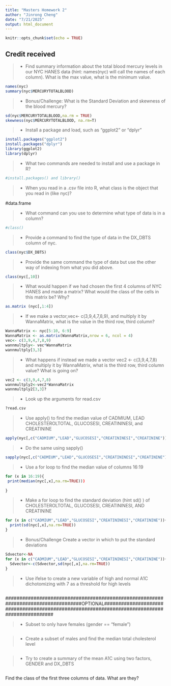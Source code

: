 ---
title: "Masters Homework 2"
author: "Jinrong Cheng"
date: "7/21/2025"
output: html_document
---

```{r setup, include=FALSE}
knitr::opts_chunk$set(echo = TRUE)
```
## Credit received ##

>- Find summary information about the total blood mercury levels in our NYC HANES data (hint: names(nyc) will call the names of each column). What is the max value, what is the minimum value.  

```{r}
names(nyc)
summary(nyc$MERCURYTOTALBLOOD)
```

>- Bonus/Challenge: What is the Standard Deviation and skewness of the blood mercury?

```{r}
sd(nyc$MERCURYTOTALBLOOD,na.rm = TRUE)
skewness(nyc$MERCURYTOTALBLOOD, na.rm=T)
```



>- Install a package and load, such as "ggplot2" or "dplyr"

```{r}
install.packages("ggplot2")
install.packages("dplyr")
library(ggplot2)
library(dplyr)
```





>- What two commands are needed to install and use a package in R?

```{r}
#install.packages() and library()
```




>- When you read in a .csv file into R, what class is the object that you read in (like nyc)?

 #data.frame

>- What command can you use to determine what type of data is in a column?

```{r}
#class()
```


>- Provide a command to find the type of data in the DX_DBTS column of nyc. 

```{r}
class(nyc$DX_DBTS)
```


>- Provide the same command the type of data but use the other way of indexing from what you did above. 

```{r}
class(nyc[,10])
```



>- What would happen if we had chosen the first 4 columns of NYC HANES and made a matrix? What would the class of the cells in this matrix be? Why?

```{r}
as.matrix (nyc[,1:4])
```


>- If we make a vector,vec<- c(3,9,4,7,8,9), and multiply it by WannaMatrix, what is the value in the third row, third column? 

```{r}
WannaMatrix <- nyc[5:10, 6:9]
WannaMatrix <- as.matrix(WannaMatrix,nrow = 6, ncol = 4)
vec<- c(3,9,4,7,8,9)
wannmultply<- vec*WannaMatrix
wannmultply[3,3]


```



>- What happens if instead we made a vector vec2 <- c(3,9,4,7,8) and multiply it by WannaMatrix, what is the third row, third column value? What is going on? 

```{r}
vec2 <- c(3,9,4,7,8)
wannmultply2<-vec2*WannaMatrix
wannmultply2[3,3]?
```


>- Look up the arguments for read.csv

```{r}
?read.csv
```


>- Use apply() to find the median value of CADMIUM, LEAD CHOLESTEROLTOTAL, GLUCOSESI, CREATININESI, and CREATININE

```{r}
apply(nyc[,c("CADMIUM","LEAD","GLUCOSESI","CREATININESI","CREATININE")], 2,median,na.rm=TRUE)
```


>- Do the same using sapply()

```{r}
sapply(nyc[,c("CADMIUM","LEAD","GLUCOSESI","CREATININESI","CREATININE")],median,na.rm=TRUE)
```

>- Use a for loop to find the median value of columns 16:19

```{r}
for (x in 16:19){
 print(median(nyc[,x],na.rm=TRUE)))
  
}

```


>- Make a for loop to find the standard deviation (hint sd() ) of CHOLESTEROLTOTAL, GLUCOSESI, CREATININESI, AND CREATININE

```{r}
for (x in c("CADMIUM","LEAD","GLUCOSESI","CREATININESI","CREATININE")){
  print(sd(nyc[,x],na.rm=TRUE))
}
```


>- Bonus/Challenge Create a vector in which to put the standard deviations 

```{r}
Sdvector<-NA
for (x in c("CADMIUM","LEAD","GLUCOSESI","CREATININESI","CREATININE")){
  Sdvector<-c(Sdvector,sd(nyc[,x],na.rm=TRUE))
}

```


>- Use ifelse to create a new variable of high and normal A1C dichotomizing with 7 as a threshold for high levels

```{r}

```
###################################################################################OPTIONAL##############################################################################################

>- Subset to only have females (gender == "female")

```{r}

```


>- Create a subset of males and find the median total cholesterol level

```{r}

```


>- Try to create a summary of the mean A1C using two factors, GENDER and DX_DBTS

```{r}

```

Find the class of the first three columns of data. What are they?

```{r}

```


